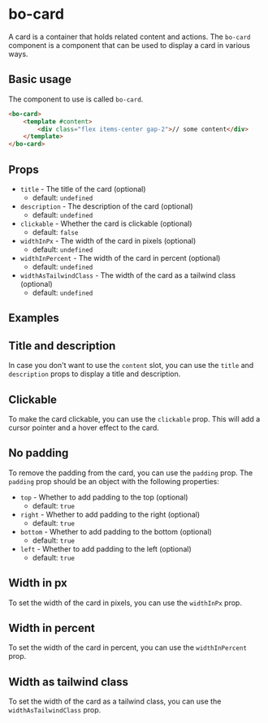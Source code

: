 
<Meta
	title="Components/bo-card"
	component={BoCardStories.BoCard}
/>

# bo-card

A card is a container that holds related content and actions. The `bo-card` component is a component that can be used to display a card in various ways.

## Basic usage

The component to use is called `bo-card`.

```html
<bo-card>
	<template #content>
		<div class="flex items-center gap-2">// some content</div>
	</template>
</bo-card>
```

## Props

- `title` - The title of the card (optional)
  - default: `undefined`
- `description` - The description of the card (optional)
  - default: `undefined`
- `clickable` - Whether the card is clickable (optional)
  - default: `false`
- `widthInPx` - The width of the card in pixels (optional)
  - default: `undefined`
- `widthInPercent` - The width of the card in percent (optional)
  - default: `undefined`
- `widthAsTailwindClass` - The width of the card as a tailwind class (optional)
  - default: `undefined`

## Examples

<Canvas of={BoCardStories.Example} />
<Controls of={BoCardStories.Example} />

## Title and description

In case you don't want to use the `content` slot, you can use the `title` and `description` props to display a title and description.

<Canvas of={BoCardStories.TitleAndDescription} />

## Clickable

To make the card clickable, you can use the `clickable` prop.
This will add a cursor pointer and a hover effect to the card.

<Canvas of={BoCardStories.Clickable} />

## No padding

To remove the padding from the card, you can use the `padding` prop.
The `padding` prop should be an object with the following properties:

- `top` - Whether to add padding to the top (optional)
  - default: `true`
- `right` - Whether to add padding to the right (optional)
  - default: `true`
- `bottom` - Whether to add padding to the bottom (optional)
  - default: `true`
- `left` - Whether to add padding to the left (optional)
  - default: `true`

<Canvas of={BoCardStories.NoPadding} />

## Width in px

To set the width of the card in pixels, you can use the `widthInPx` prop.

<Canvas of={BoCardStories.WidthInPx} />

## Width in percent

To set the width of the card in percent, you can use the `widthInPercent` prop.

<Canvas of={BoCardStories.WidthInPercent} />

## Width as tailwind class

To set the width of the card as a tailwind class, you can use the `widthAsTailwindClass` prop.

<Canvas of={BoCardStories.WidthAsTailwindClass} />
